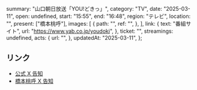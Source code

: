   summary: "山口朝日放送「YOU!どきっ」",
  category: "TV",
  date: "2025-03-11",
  open: undefined,
  start: "15:55",
  end: "16:48",
  region: "テレビ",
  location: "",
  present: ["橋本桃呼"],
  images: [
    {
      path: "",
      ref: "",
    },
  ],
  link: {
    text: "番組サイト",
    url: "https://www.yab.co.jp/youdoki",
  },
  ticket: "",
  streamings: undefined,
  acts: {
    url: "",
  },
  updatedAt: "2025-03-11",
};

## リンク

- [公式 X 告知](https://x.com/takanenofficial/status/1899339540625506744)
- [橋本桃呼 X 告知](https://x.com/MomokoHashimoto/status/1899107039626121530)
